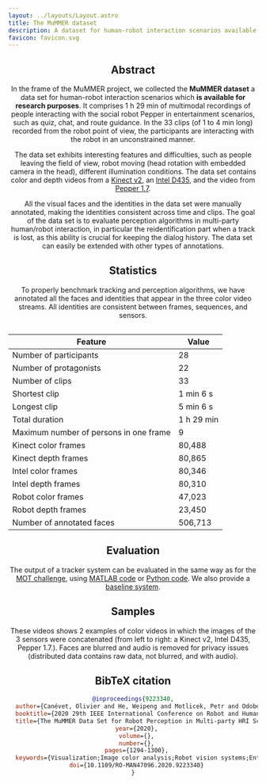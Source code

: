 ```yaml
---
layout: ../layouts/Layout.astro
title: The MuMMER dataset
description: A dataset for human-robot interaction scenarios available for research purposes
favicon: favicon.svg
---
```








<Header
  title={frontmatter.title}
  authors={[
    {
      name: "Olivier Canévet",
      url: "https://www.idiap.ch/~ocanevet",
      institution: "",
      notes: ["1"],
    },
    {
      name: "Weipeng He",
      url: "https://www.idiap.ch/~whe",
      institution: "",
      notes: ["1", "2"],
    },
    {
      name: "Petr Motlicek",
      url: "https://www.idiap.ch/~pmotlic",
      institution: "",
      notes: ["1"],
    },
    {
      name: "Jean-Marc Odobez",
      url: "https://www.idiap.ch/~odobez",
      institution: "",
      notes: ["1", "2"],
    },
  ]}
  conference="RO-MAN 2020"
  notes={[
    {
      symbol: "1",
      text: "Idiap Research Institute",
    },
    {
      symbol: "2",
      text: "École Polytechnique Fédérale de Lausanne",
    },
  ]}
  links={[
    {
      name: "Paper",
      url: "https://www.idiap.ch/~odobez/publications/CanevetHeMotlicekOdobez-ROMAN2020.pdf",
      icon: "fa-solid:file-pdf",
    },
    {
      name: "Code",
      url: "https://github.com/idiap/ihper",
      icon: "mdi:github",
    },
    {
      name: "Data",
      url: "https://zenodo.org/records/3989642",
      icon: "fa-solid:database",
    },
    {
      name: "IEEE",
      url: "https://ieeexplore.ieee.org/document/9223340",
      icon: "academicons:ieee",
    },
  ]}
  />

<HighlightedSection>

## Abstract

In the frame of the MuMMER project, we collected the **MuMMER dataset** a data set for human-robot interaction scenarios which **is available for research purposes**. It comprises 1 h 29 min of multimodal recordings of people interacting with the social robot Pepper in entertainment scenarios, such as quiz, chat, and route guidance. In the 33 clips (of 1 to 4 min long) recorded from the robot point of view, the participants are interacting with the robot in an unconstrained manner.

The data set exhibits interesting features and difficulties, such as people leaving the field of view, robot moving (head rotation with embedded camera in the head), different illumination conditions. The data set contains color and depth videos from a [Kinect v2](https://developer.microsoft.com/en-us/windows/kinect/), an [Intel D435](https://www.intelrealsense.com/depth-camera-d435/), and the video from [Pepper 1.7](http://doc.aldebaran.com/2-5/family/pepper_technical/pepper_versions.html).

All the visual faces and the identities in the data set were manually annotated, making the identities consistent across time and clips. The goal of the data set is to evaluate perception algorithms in multi-party human/robot interaction, in particular the reidentification part when a track is lost, as this ability is crucial for keeping the dialog history. The data set can easily be extended with other types of annotations.

</HighlightedSection>

## Statistics

To properly benchmark tracking and perception algorithms, we have annotated all the faces and identities that appear in the three color video streams. All identities are consistent between frames, sequences, and sensors.

<Figure caption="Example of face annotations">
    <Image source={annotations} altText="Example of face annotations" />
</Figure>

| Feature                                | Value      |
|----------------------------------------|------------|
| Number of participants                 | 28         |
| Number of protagonists                 | 22         |
| Number of clips                        | 33         |
| Shortest clip                          | 1 min 6 s  |
| Longest clip                           | 5 min 6 s  |
| Total duration                         | 1 h 29 min |
| Maximum number of persons in one frame | 9          |
| Kinect color frames                    | 80,488     |
| Kinect depth frames                    | 80,865     |
| Intel color frames                     | 80,346     |
| Intel depth frames                     | 80,310     |
| Robot color frames                     | 47,023     |
| Robot depth frames                     | 23,450     |
| Number of annotated faces              | 506,713    |

## Evaluation

The output of a tracker system can be evaluated in the same way as for the [MOT challenge](https://motchallenge.net/), using [MATLAB code](https://motchallenge.net/devkit/) or [Python code](https://github.com/cheind/py-motmetrics).
We also provide a [baseline system](https://github.com/idiap/ihper).

## Samples

These videos shows 2 examples of color videos in which the images of the 3 sensors were concatenated (from left to right: a Kinect v2, Intel D435, Pepper 1.7.). Faces are blurred and audio is removed for privacy issues (distributed data contains raw data, not blurred, and with audio).

<TwoColumns>
  <Figure slot="left" caption="An easy sequence (only 2 protagonists, no passerby)">
    <YouTubeVideo videoId="HBCBF7iL5CU" />
  </Figure>
  <Figure slot="right" caption="A hard sequence (3 protagonists, multiple passerby)">
    <YouTubeVideo videoId="LbD4J3YPiJs" />
  </Figure>
</TwoColumns>

## BibTeX citation

```bibtex
@inproceedings{9223340,
  author={Canévet, Olivier and He, Weipeng and Motlicek, Petr and Odobez, Jean-Marc},
  booktitle={2020 29th IEEE International Conference on Robot and Human Interactive Communication (RO-MAN)},
  title={The MuMMER Data Set for Robot Perception in Multi-party HRI Scenarios},
  year={2020},
  volume={},
  number={},
  pages={1294-1300},
  keywords={Visualization;Image color analysis;Robot vision systems;Entertainment industry;Benchmark testing;Cameras;Magnetic heads},
  doi={10.1109/RO-MAN47096.2020.9223340}
}
```
